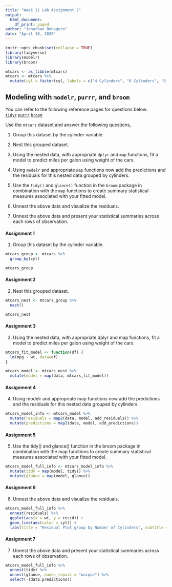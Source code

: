 ```yaml
---
title: "Week 11 Lab Assignment 2"
output: 
  html_document:
    df_print: paged
author: "Jonathan Bonaguro"
date: "April 10, 2020"
---
```


```r
knitr::opts_chunk$set(collapse = TRUE)
library(tidyverse)
library(modelr)
library(broom)

mtcars <- as_tibble(mtcars)
mtcars <- mtcars %>% 
  mutate(cyl = factor(cyl, labels = c("4 Cylinders", "6 Cylinders", "8 Cylinders")))
```

## Modeling with `modelr`, `purrr`, and `broom`

You can refer to the following reference pages for questions below:  
[`tidyr`](https://tidyr.tidyverse.org/reference/nest.html)
[`purrr`](https://broom.tidyverse.org/index.html)
[`broom`](https://broom.tidyverse.org/reference/tidy.lm.html)

Use the `mtcars` dataset and answer the following questions,

1. Group this dataset by the cylinder variable.

2. Nest this grouped dataset.

3. Using the nested data, with appropriate `dplyr` and `map` functions, fit a model to predict miles per galon using weight of the cars.

4. Using `modelr` and appropriate `map` functions now add the predictions and the residuals for this nested data grouped by cylinders.

5. Use the `tidy()` and `glance()` function in the `broom` package in combination with the `map` functions to create summary statistical measures associated with your fitted model.

6. Unnest the above data and visualize the residuals.

7. Unnest the above data and present your statistical summaries across each rows of observation.

#### Assignment 1

1. Group this dataset by the cylinder variable.

```r
mtcars_group <- mtcars %>% 
  group_by(cyl)

mtcars_group
```

#### Assignment 2

2. Nest this grouped dataset.

```r
mtcars_nest <- mtcars_group %>% 
  nest()

mtcars_nest
```

#### Assignment 3

3. Using the nested data, with appropriate dplyr and map functions, fit a model to predict miles per galon using weight of the cars.

```r
mtcars_fit_model <- function(df) {
  lm(mpg ~ wt, data=df)
}

mtcars_model <- mtcars_nest %>% 
  mutate(model = map(data, mtcars_fit_model))
```

#### Assignment 4

4. Using modelr and appropriate map functions now add the predictions and the residuals for this nested data grouped by cylinders.

```r
mtcars_model_info <- mtcars_model %>% 
  mutate(residuals = map2(data, model, add_residuals)) %>% 
  mutate(predictions = map2(data, model, add_predictions))
```

#### Assignment 5

5. Use the tidy() and glance() function in the broom package in combination with the map functions to create summary statistical measures associated with your fitted model.

```r
mtcars_model_full_info <- mtcars_model_info %>% 
  mutate(tidy = map(model, tidy)) %>% 
  mutate(glance = map(model, glance))
```

#### Assignment 6

6. Unnest the above data and visualize the residuals.

```r
mtcars_model_full_info %>% 
  unnest(residuals) %>% 
  ggplot(aes(x = wt, y = resid)) +
  geom_line(aes(color = cyl)) +
  labs(title = "Residual Plot group by Number of Cylinders", subtitle = "Model: Predict Miles per Gallon by Car Weight", x = "Weight (1000 lbs.)", y= "Residuals", color = "Number of Cylinders", caption = "Motor Trends Data Provided by R")
```

#### Assignment 7

7. Unnest the above data and present your statistical summaries across each rows of observation.

```r
mtcars_model_full_info %>% 
  unnest(tidy) %>% 
  unnest(glance, names_repair = "unique") %>% 
  select(-(data:predictions))
```
